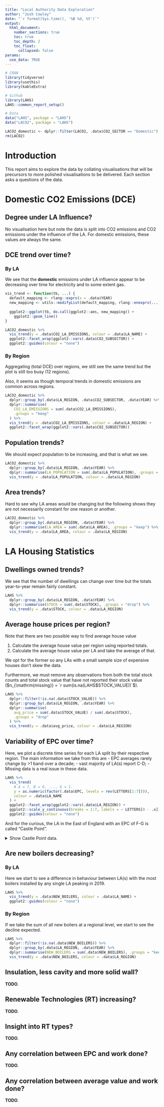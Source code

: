 ```yaml
---
title: "Local Authority Data Exploration"
author: "Josh Cowley"
date: "`r format(Sys.time(), '%B %d, %Y')`"
output:
  html_document:
    number_sections: true
    toc: true
    toc_depth: 2
    toc_float:
      collapsed: false
params:
  use_data: TRUE
---
```


```r
# CRAN
library(tidyverse)
library(usethis)
library(kableExtra)

# Github
library(LAHS)
LAHS::common_report_setup()

# Data
data("LAHS", package = "LAHS")
data("LACO2", package = "LAHS")

LACO2_domestic <- dplyr::filter(LACO2, .data$CO2_SECTOR == "Domestic")
rm(LACO2)
```

# Introduction

This report aims to explore the data by collating visualisations that will be
precursors to more polished visualisations to be delivered.
Each section asks a questions of the data.

# Domestic CO2 Emissions (DCE)

## Degree under LA Influence?

No visualisation here but note the data is split into CO2 emissions and CO2 
emissions under the influence of the LA. For domestic emissions, these values
are always the same.

## DCE trend over time?

### By LA

We see that the **domestic** emissions under LA influence appear to be 
decreasing over time for electricity and to some extent gas.

```r
vis_trend <- function(tb, ...) {
  default_mapping <- rlang::exprs(x = .data$YEAR)
  new_mapping <- utils::modifyList(default_mapping, rlang::enexprs(...))
  
  ggplot2::ggplot(tb, do.call(ggplot2::aes, new_mapping)) +
    ggplot2::geom_line()
}
```

```r
LACO2_domestic %>%
  vis_trend(y = .data$CO2_LA_EMISSIONS, colour = .data$LA_NAME) +
  ggplot2::facet_wrap(ggplot2::vars(.data$CO2_SUBSECTOR)) +
  ggplot2::guides(colour = "none")
```

### By Region

Aggregating (total DCE) over regions, we still see the same trend but the plot 
is still too busy (12 regions).

Also, it seems as though temporal trends in domestic emissions are common 
across regions.

```r
LACO2_domestic %>%
  dplyr::group_by(.data$LA_REGION, .data$CO2_SUBSECTOR, .data$YEAR) %>%
  dplyr::summarise(
    CO2_LA_EMISSIONS = sum(.data$CO2_LA_EMISSIONS),
    .groups = "keep"
  ) %>%
  vis_trend(y = .data$CO2_LA_EMISSIONS, colour = .data$LA_REGION) + 
  ggplot2::facet_wrap(ggplot2::vars(.data$CO2_SUBSECTOR))
```

## Population trends?

We should expect population to be increasing, and that is what we see.

```r
LACO2_domestic %>%
  dplyr::group_by(.data$LA_REGION, .data$YEAR) %>%
  dplyr::summarise(LA_POPULATION = sum(.data$LA_POPULATION), .groups = "keep") %>%
  vis_trend(y = .data$LA_POPULATION, colour = .data$LA_REGION)
```

## Area trends?

Hard to see why LA areas would be changing but the following shows they are not
necessarily constant for one reason or another.

```r
LACO2_domestic %>%
  dplyr::group_by(.data$LA_REGION, .data$YEAR) %>%
  dplyr::summarise(LA_AREA = sum(.data$LA_AREA), .groups = "keep") %>%
  vis_trend(y = .data$LA_AREA, colour = .data$LA_REGION)
```



# LA Housing Statistics

## Dwellings owned trends?

We see that the number of dwellings can change over time but the totals 
year-to-year remain fairly constant.

```r
LAHS %>%
  dplyr::group_by(.data$LA_REGION, .data$YEAR) %>%
  dplyr::summarise(STOCK = sum(.data$STOCK), .groups = "drop") %>%
  vis_trend(y = .data$STOCK, colour = .data$LA_REGION)
```

## Average house prices per region?

Note that there are two possible way to find average house value

1. Calculate the average house value per region using reported totals.
1. Calculate the average house value per LA and take the average of that.

We opt for the former so any LAs with a small sample size of expensive houses 
don't skew the data.

Furthermore, we must remove any observations from both the total stock counts
and total stock value that have not reported their stock value
($n_{\mathrm{missing}} = `r sum(is.na(LAHS$STOCK_VALUE))`$).

```r
LAHS %>%
  dplyr::filter(!is.na(.data$STOCK_VALUE)) %>%
  dplyr::group_by(.data$LA_REGION, .data$YEAR) %>%
  dplyr::summarise(
    avg_price = sum(.data$STOCK_VALUE) / sum(.data$STOCK), 
    .groups = "drop"
  ) %>%
  vis_trend(y = .data$avg_price, colour = .data$LA_REGION)
```

## Variability of EPC over time?

Here, we plot a discrete time series for each LA split by their respective 
region. 
The main information we take from this are
- EPC averages rarely change by >1 band over a decade;
- vast majority of LA(s) report C-D;
- Missing data is a real issue in these data.

```r
LAHS %>%
  vis_trend(
    # A = 7, B = 6, ..., G = 1.
    y = as.numeric(factor(.data$EPC, levels = rev(LETTERS[1:7]))),
    colour = .data$LA_NAME
  ) +
  ggplot2::facet_wrap(ggplot2::vars(.data$LA_REGION)) +
  ggplot2::scale_y_continuous(breaks = 1:7, labels = ~ LETTERS[8 - .x]) +
  ggplot2::guides(colour = "none")
```

And for the curious, the LA in the East of England with an EPC of F-G is called
"Castle Point".

<details><summary>Show Castle Point data.</summary>
```r
LAHS %>%
  dplyr::filter(.data$LA_NAME == "Castle Point") %>%
  dplyr::select(
    tidyselect::starts_with("LA"),
    tidyselect::all_of(c(
      "STOCK", "STOCK_VALUE", "YEAR", "NEW_BOILERS", "INSULATION", "RT_TOTAL"
    ))
  ) %>%
  kableExtra::kbl() %>%
  kableExtra::kable_styling()
```
</details>

## Are new boilers decreasing?

### By LA

Here we start to see a difference in behaviour between LA(s) with the most 
boilers installed by any single LA peaking in 2019.

```r
LAHS %>%
  vis_trend(y = .data$NEW_BOILERS, colour = .data$LA_NAME) +
  ggplot2::guides(colour = "none")
```

### By Region

If we take the sum of all new boilers at a regional level, we start to see the
decline expected.

```r
LAHS %>%
  dplyr::filter(!is.na(.data$NEW_BOILERS)) %>%
  dplyr::group_by(.data$LA_REGION, .data$YEAR) %>%
  dplyr::summarise(NEW_BOILERS = sum(.data$NEW_BOILERS), .groups = "keep") %>%
  vis_trend(y = .data$NEW_BOILERS, colour = .data$LA_REGION)
```

## Insulation, less cavity and more solid wall?

**TODO**.

## Renewable Technologies (RT) increasing?

**TODO**.

## Insight into RT types?

**TODO**.

## Any correlation between EPC and work done?

**TODO**.

## Any correlation between average value and work done?

**TODO**.
